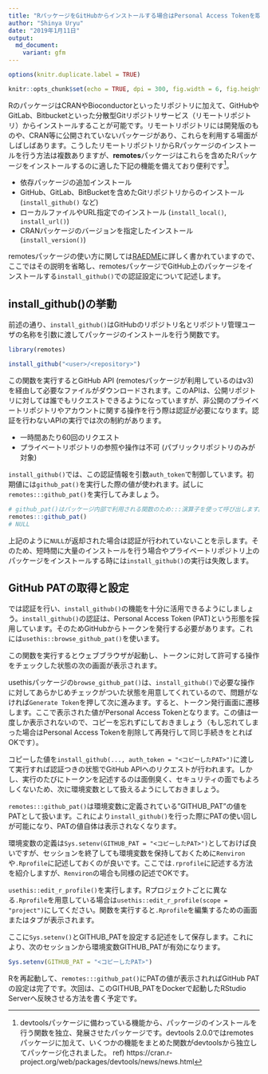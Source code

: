 ```yaml
---
title: "RパッケージをGitHubからインストールする場合はPersonal Access Tokenを取得・設定しておきましょう"
author: "Shinya Uryu"
date: "2019年1月11日"
output: 
  md_document:
    variant: gfm
---
```

```r
options(knitr.duplicate.label = TRUE)
```

```r
knitr::opts_chunk$set(echo = TRUE, dpi = 300, fig.width = 6, fig.height = 5)
```

RのパッケージはCRANやBioconductorといったリポジトリに加えて、GitHubやGitLab、Bitbucketといった分散型Gitリポジトリサービス（リモートリポジトリ）からインストールすることが可能です。リモートリポジトリには開発版のものや、CRAN等に公開されていないパッケージがあり、これらを利用する場面がしばしばあります。こうしたリモートリポジトリからRパッケージのインストールを行う方法は複数ありますが、**remotes**パッケージはこれらを含めたRパッケージをインストールするのに適した下記の機能を備えており便利です[^1]。

- 依存パッケージの追加インストール
- GitHub、GitLab、BitBucketを含めたGitリポジトリからのインストール (`install_github()` など)
- ローカルファイルやURL指定でのインストール (`install_local()`, `install_url()`)
- CRANパッケージのバージョンを指定したインストール (`install_version()`)

remotesパッケージの使い方に関しては[RAEDME](https://cran.r-project.org/web/packages/remotes/readme/README.html)に詳しく書かれていますので、ここではその説明を省略し、remotesパッケージでGitHub上のパッケージをインストールする`install_github()`での認証設定について記述します。

## install_github()の挙動

前述の通り、`install_github()`はGitHubのリポジトリ名とリポジトリ管理ユーザの名称を引数に渡してパッケージのインストールを行う関数です。

```r
library(remotes)

install_github("<user>/<repository>")
```

この関数を実行するとGitHub API (remotesパッケージが利用しているのはv3) を経由して必要なファイルがダウンロードされます。このAPIは、公開リポジトリに対しては誰でもリクエストできるようになっていますが、非公開のプライベートリポジトリやアカウントに関する操作を行う際は認証が必要になります。認証を行わないAPIの実行では次の制約があります。

- 一時間あたり60回のリクエスト
- プライベートリポジトリの参照や操作は不可 (パブリックリポジトリのみが対象)

`install_github()`では、この認証情報を引数`auth_token`で制御しています。初期値には`github_pat()`を実行した際の値が使われます。試しに`remotes:::github_pat()`を実行してみましょう。

```r
# github_pat()はパッケージ内部で利用される関数のため:::演算子を使って呼び出します。
remotes:::github_pat()
# NULL
```

上記のように`NULL`が返却された場合は認証が行われていないことを示します。そのため、短時間に大量のインストールを行う場合やプライベートリポジトリ上のパッケージをインストールする時には`install_github()`の実行は失敗します。

## GitHub PATの取得と設定

では認証を行い、`install_github()`の機能を十分に活用できるようにしましょう。`install_github()`の認証は、Personal Access Token (PAT)という形態を採用しています。そのためGitHubからトークンを発行する必要があります。これには`usethis::browse_github_pat()`を使います。

この関数を実行するとウェブブラウザが起動し、トークンに対して許可する操作をチェックした状態の次の画面が表示されます。

usethisパッケージの`browse_github_pat()`は、`install_github()`で必要な操作に対してあらかじめチェックがついた状態を用意してくれているので、問題がなければ`Generate Token`を押して次に進みます。すると、トークン発行画面に遷移します。ここで表示された値がPersonal Access Tokenとなります。この値は一度しか表示されないので、コピーを忘れずにしておきましょう（もし忘れてしまった場合はPersonal Access Tokenを削除して再発行して同じ手続きをとればOKです）。

コピーした値を`install_github(..., auth_token = "<コピーしたPAT>")`に渡して実行すれば認証つきの状態でGitHub APIへのリクエストが行われます。しかし、実行のたびにトークンを記述するのは面倒臭く、セキュリティの面でもよろしくないため、次に環境変数として扱えるようにしておきましょう。

`remotes:::github_pat()`は環境変数に定義されている"GITHUB_PAT"の値をPATとして扱います。これにより`install_github()`を行った際にPATの使い回しが可能になり、PATの値自体は表示されなくなります。

環境変数の定義は`Sys.setenv(GITHUB_PAT = "<コピーしたPAT>")`としておけば良いですが、セッションを終了しても環境変数を保持しておくために`Renviron`や`.Rprofile`に記述しておくのが良いです。ここでは`.rprofile`に記述する方法を紹介しますが、`Renviron`の場合も同様の記述でOKです。

`usethis::edit_r_profile()`を実行します。Rプロジェクトごとに異なる`.Rprofile`を用意している場合は`usethis::edit_r_profile(scope = "project")`にしてください。関数を実行すると`.Rprofile`を編集するための画面またはタブが表示されます。

ここに`Sys.setenv()`とGITHUB_PATを設定する記述をして保存します。これにより、次のセッションから環境変数GITHUB_PATが有効になります。

```r
Sys.setenv(GITHUB_PAT = "<コピーしたPAT>")
```

Rを再起動して、`remotes:::github_pat()`にPATの値が表示されればGitHub PATの設定は完了です。次回は、このGITHUB_PATをDockerで起動したRStudio Serverへ反映させる方法を書く予定です。

[^1]: devtoolsパッケージに備わっている機能から、パッケージのインストールを行う関数を独立、発展させたパッケージです。devtools 2.0.0ではremotesパッケージに加えて、いくつかの機能をまとめた関数がdevtoolsから独立してパッケージ化されました。 ref) https://cran.r-project.org/web/packages/devtools/news/news.html
